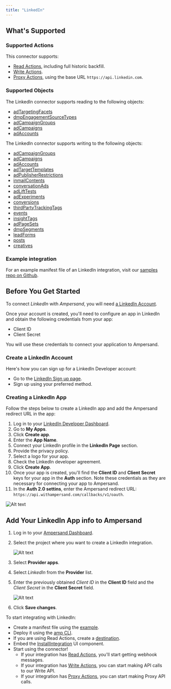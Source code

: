 ```yaml
---
title: "LinkedIn"
---
```

## What's Supported

### Supported Actions

This connector supports:
- [Read Actions](/read-actions), including full historic backfill.
- [Write Actions](/write-actions).
- [Proxy Actions](/proxy-actions), using the base URL `https://api.linkedin.com`.

### Supported Objects
The LinkedIn connector supports reading to the following objects:
- [adTargetingFacets](https://learn.microsoft.com/en-us/linkedin/marketing/integrations/ads/advertising-targeting/ads-targeting?view=li-lms-2025-09&tabs=http#ad-targeting-facets)
- [dmpEngagementSourceTypes](https://learn.microsoft.com/en-us/linkedin/marketing/integrations/ads/advertising-targeting/engagement-retargeting?view=li-lms-2025-09&tabs=http#get-all-supported-engagement-source-types)
- [adCampaignGroups](https://learn.microsoft.com/en-us/linkedin/marketing/integrations/ads/account-structure/create-and-manage-campaign-groups?view=li-lms-2025-09&tabs=http#search-for-campaign-groups)
- [adCampaigns](https://learn.microsoft.com/en-us/linkedin/marketing/integrations/ads/account-structure/create-and-manage-campaigns?view=li-lms-2025-09&tabs=http#search-for-campaigns)
- [adAccounts](https://learn.microsoft.com/en-us/linkedin/marketing/integrations/ads/account-structure/create-and-manage-accounts?view=li-lms-2025-09&tabs=http#search-for-accounts)      

The LinkedIn connector supports writing to the following objects:
- [adCampaignGroups](https://learn.microsoft.com/en-us/linkedin/marketing/integrations/ads/account-structure/create-and-manage-campaign-groups?view=li-lms-2025-09&tabs=http#create-a-campaign-group)
- [adCampaigns](https://learn.microsoft.com/en-us/linkedin/marketing/integrations/ads/account-structure/create-and-manage-campaigns?view=li-lms-2025-09&tabs=http#create-a-campaign)         
- [adAccounts](https://learn.microsoft.com/en-us/linkedin/marketing/integrations/ads/account-structure/create-and-manage-accounts?view=li-lms-2025-09&tabs=http#create-ad-account)        
- [adTargetTemplates](https://learn.microsoft.com/en-us/linkedin/marketing/integrations/ads/advertising-targeting/saved-audience-templates?view=li-lms-2025-09&tabs=http#sample-request)
- [adPublisherRestrictions](https://learn.microsoft.com/en-us/linkedin/marketing/integrations/ads/advertising-targeting/manage-audience-restrictions?view=li-lms-2025-09&tabs=http#create-the-publisher-restriction)
- [inmailContents](https://learn.microsoft.com/en-us/linkedin/marketing/integrations/ads/advertising-targeting/version/message-ads-integrations?view=li-lms-2025-09&tabs=http#create-inmail-content)
- [conversationAds](https://learn.microsoft.com/en-us/linkedin/marketing/integrations/ads/advertising-targeting/version/conversation-ads-integrations?view=li-lms-2025-09&tabs=http#create-a-sponsored-conversation)     
- [adLiftTests](https://learn.microsoft.com/en-us/linkedin/marketing/integrations/experimentation/brand-lift-testing/ad-lift-tests?view=li-lms-2025-09#create-ad-lift-tests)
- [adExperiments](https://learn.microsoft.com/en-us/linkedin/marketing/integrations/experimentation/ab-testing/ab-testing?view=li-lms-2025-09#create-experiments)        
- [conversions](https://learn.microsoft.com/en-us/linkedin/marketing/integrations/ads-reporting/conversion-tracking?view=li-lms-2025-09&tabs=https#create-a-conversion)
- [thirdPartyTrackingTags](https://learn.microsoft.com/en-us/linkedin/marketing/integrations/ads-reporting/third-party-tracking?view=li-lms-2025-09&tabs=http#create-third-party-tracking-tag)
- [events](https://learn.microsoft.com/en-us/linkedin/marketing/event-management/events?view=li-lms-2025-09&tabs=http#create-event)
- [insightTags](https://learn.microsoft.com/en-us/linkedin/marketing/integrations/ads-reporting/conversion-tracking?view=li-lms-2025-09&tabs=https#create-an-insight-tag)
- [adPageSets](https://learn.microsoft.com/en-us/linkedin/marketing/matched-audiences/website-visitors-retargeting?view=li-lms-2025-09&tabs=http#create-ad-page-set)
- [dmpSegments](https://learn.microsoft.com/en-us/linkedin/marketing/matched-audiences/create-and-manage-segments?view=li-lms-2025-09&tabs=http#create-dmp-segment)
- [leadForms](https://learn.microsoft.com/en-us/linkedin/marketing/lead-sync/leadsync?view=li-lms-2025-09&tabs=http#creating-lead-forms)
- [posts](https://learn.microsoft.com/en-us/linkedin/marketing/community-management/shares/posts-api?view=li-lms-2025-09&tabs=http#create-a-post)          
- [creatives](https://learn.microsoft.com/en-us/linkedin/marketing/integrations/ads/advertising-targeting/version/spotlight-ads?view=li-lms-2025-09&tabs=http#create-a-dynamic-spotlight-ad-creative)

### Example integration

For an example manifest file of an LinkedIn integration, visit our [samples repo on Github](https://github.com/amp-labs/samples/blob/main/linkedin/amp.yaml).

## Before You Get Started

To connect _LinkedIn_ with _Ampersand_, you will need [a LinkedIn Account](https://www.linkedin.com/).

Once your account is created, you'll need to configure an app in LinkedIn and obtain the following credentials from your app:

- Client ID
- Client Secret

You will use these credentials to connect your application to Ampersand.

### Create a LinkedIn Account

Here's how you can sign up for a LinkedIn Developer account:

- Go to the [LinkedIn Sign up page](https://www.linkedin.com/signup/cold-join?source=guest_homepage-basic_nav-header-signin).
- Sign up using your preferred method.

### Creating a LinkedIn App

Follow the steps below to create a LinkedIn app and add the Ampersand redirect URL in the app:

1. Log in to your [LinkedIn Developer Dashboard](https://developer.linkedin.com/).
2. Go to **My Apps**.
3. Click **Create app**.
4. Enter the **App Name**.
5. Connect your LinkedIn profile in the **LinkedIn Page** section.
6. Provide the privacy policy.
7. Select a logo for your app. 
8. Check the LinkedIn developer agreement. 
9. Click **Create App**. 
10. Once your app is created, you'll find the **Client ID** and **Client Secret** keys for your app in the **Auth** section. Note these credentials as they are necessary for connecting your app to Ampersand.
11. In the **Auth 2.0 settins**, enter the Ampersand redirect URL: `https://api.withampersand.com/callbacks/v1/oauth`.

![Alt text](/images/provider-guides/linkedin.gif)

## Add Your LinkedIn App info to Ampersand

1. Log in to your [Ampersand Dashboard](https://dashboard.withampersand.com).

2. Select the project where you want to create a LinkedIn integration.

   ![Alt text](/images/provider-guides/dd47b7a-Ampersand.png)

3. Select **Provider apps**.

4. Select _LinkedIn_ from the **Provider** list.

5. Enter the previously obtained _Client ID_ in the **Client ID** field and the _Client Secret_ in the **Client Secret** field.

   ![Alt text](/images/provider-guides/linkedin-amp.gif)

6. Click **Save changes**.

To start integrating with LinkedIn:
- Create a manifest file using the [example](https://github.com/amp-labs/samples/blob/main/linkedin/amp.yaml).
- Deploy it using the [amp CLI](/cli/overview).
- If you are using Read Actions, create a [destination](/destinations).
- Embed the [InstallIntegration](/embeddable-ui-components#install-integration) UI component.
- Start using the connector!
   - If your integration has [Read Actions](/read-actions), you'll start getting webhook messages.
   - If your integration has [Write Actions](/write-actions), you can start making API calls to our Write API.
   - If your integration has [Proxy Actions](/proxy-actions), you can start making Proxy API calls.